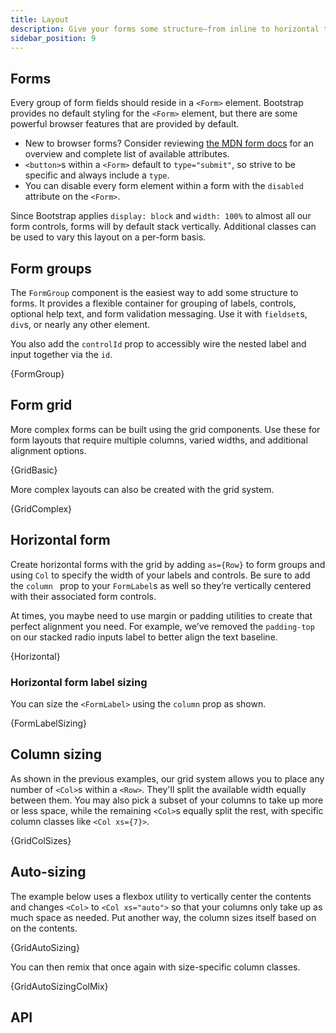 ```yaml
---
title: Layout
description: Give your forms some structure—from inline to horizontal to custom grid implementations—with our form layout options.
sidebar_position: 9
---
```



## Forms

Every group of form fields should reside in a `<Form>` element. Bootstrap
provides no default styling for the `<Form>` element, but there are some
powerful browser features that are provided by default.

- New to browser forms? Consider reviewing [the MDN form docs](https://developer.mozilla.org/en-US/docs/Web/HTML/Element/form)
  for an overview and complete list of available attributes.
- `<button>`s within a `<Form>` default to `type="submit"`, so strive to be
  specific and always include a `type`.
- You can disable every form element within a form with the `disabled` attribute
  on the `<Form>`.

Since Bootstrap applies `display: block` and `width: 100%` to almost all our
form controls, forms will by default stack vertically. Additional classes can
be used to vary this layout on a per-form basis.

## Form groups

The `FormGroup` component is the easiest way to add some structure to forms.
It provides a flexible container for grouping of labels, controls, optional
help text, and form validation messaging. Use it with `fieldset`s, `div`s,
or nearly any other element.

You also add the `controlId` prop to accessibly wire the nested label and
input together via the `id`.

<CodeBlock language="jsx" live>
  {FormGroup}
</CodeBlock>

## Form grid

More complex forms can be built using the grid components. Use these for
form layouts that require multiple columns, varied widths, and additional
alignment options.

<CodeBlock language="jsx" live>
  {GridBasic}
</CodeBlock>

More complex layouts can also be created with the grid system.

<CodeBlock language="jsx" live>
  {GridComplex}
</CodeBlock>

## Horizontal form

Create horizontal forms with the grid by adding `as={Row}` to form groups and
using `Col` to specify the width of your labels and controls. Be sure to add
the `column ` prop to your `FormLabel`s as well so they’re vertically centered
with their associated form controls.

At times, you maybe need to use margin or padding utilities to create that
perfect alignment you need. For example, we’ve removed the `padding-top` on our
stacked radio inputs label to better align the text baseline.

<CodeBlock language="jsx" live>
  {Horizontal}
</CodeBlock>

### Horizontal form label sizing

You can size the `<FormLabel>` using the `column` prop as shown.

<CodeBlock language="jsx" live>
  {FormLabelSizing}
</CodeBlock>

## Column sizing

As shown in the previous examples, our grid system allows you to place any number
of `<Col>`s within a `<Row>`. They'll split the available width equally between
them. You may also pick a subset of your columns to take up more or less space,
while the remaining `<Col>`s equally split the rest, with specific column classes
like `<Col xs={7}>`.

<CodeBlock language="jsx" live>
  {GridColSizes}
</CodeBlock>

## Auto-sizing

The example below uses a flexbox utility to vertically center the contents and
changes `<Col>` to `<Col xs="auto">` so that your columns only take up as much
space as needed. Put another way, the column sizes itself based on on the contents.

<CodeBlock language="jsx" live>
  {GridAutoSizing}
</CodeBlock>

You can then remix that once again with size-specific column classes.

<CodeBlock language="jsx" live>
  {GridAutoSizingColMix}
</CodeBlock>

## API

<PropsTable name="FormGroup" />
